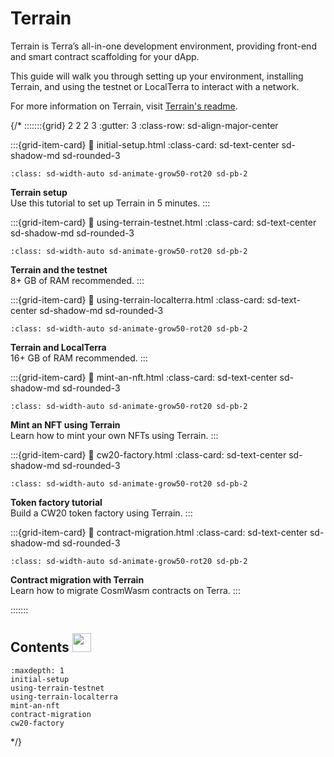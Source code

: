 # Terrain

Terrain is Terra’s all-in-one development environment, providing front-end and smart contract scaffolding for your dApp.

This guide will walk you through setting up your environment, installing Terrain, and using the testnet or LocalTerra to interact with a network.

For more information on Terrain, visit [Terrain's readme](https://github.com/terra-money/terrain#readme).

{/*
:::::::{grid} 2 2 2 3
:gutter: 3
:class-row: sd-align-major-center

:::{grid-item-card}
:link: initial-setup.html
:class-card: sd-text-center sd-shadow-md sd-rounded-3
```{image} /img/terrain.png
:class: sd-width-auto sd-animate-grow50-rot20 sd-pb-2
```
**Terrain setup**  
Use this tutorial to set up Terrain in 5 minutes.
:::

:::{grid-item-card}
:link: using-terrain-testnet.html
:class-card: sd-text-center sd-shadow-md sd-rounded-3
```{image} /img/icon_node.svg
:class: sd-width-auto sd-animate-grow50-rot20 sd-pb-2
```
**Terrain and the testnet**  
8+ GB of RAM recommended. 
:::

:::{grid-item-card}
:link: using-terrain-localterra.html
:class-card: sd-text-center sd-shadow-md sd-rounded-3
```{image} /img/LocalTerra.svg
:class: sd-width-auto sd-animate-grow50-rot20 sd-pb-2
```
**Terrain and LocalTerra**  
16+ GB of RAM recommended.
:::

:::{grid-item-card}
:link: mint-an-nft.html
:class-card: sd-text-center sd-shadow-md sd-rounded-3
```{image} /img/bullet_terra.svg
:class: sd-width-auto sd-animate-grow50-rot20 sd-pb-2
```
**Mint an NFT using Terrain**  
Learn how to mint your own NFTs using Terrain. 
:::

:::{grid-item-card}
:link: cw20-factory.html
:class-card: sd-text-center sd-shadow-md sd-rounded-3
```{image} /img/Staking.svg
:class: sd-width-auto sd-animate-grow50-rot20 sd-pb-2
```
**Token factory tutorial**  
Build a CW20 token factory using Terrain. 
:::

:::{grid-item-card}
:link: contract-migration.html
:class-card: sd-text-center sd-shadow-md sd-rounded-3
```{image} /img/icon_smartcontract.svg
:class: sd-width-auto sd-animate-grow50-rot20 sd-pb-2
```
**Contract migration with Terrain**  
Learn how to migrate CosmWasm contracts on Terra. 
:::

:::::::


## Contents <img src="/img/Glossary.svg" height="30px">

```{toctree}
:maxdepth: 1
initial-setup
using-terrain-testnet
using-terrain-localterra
mint-an-nft
contract-migration
cw20-factory

```

*/}
